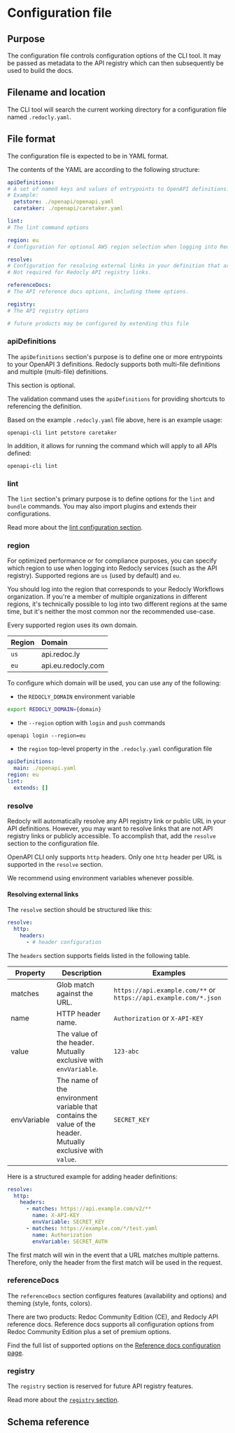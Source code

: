 

# Configuration file

## Purpose

The configuration file controls configuration options of the CLI tool.
It may be passed as metadata to the API registry which can then subsequently be used to build the docs.

## Filename and location

The CLI tool will search the current working directory for a configuration file named `.redocly.yaml`.

## File format

The configuration file is expected to be in YAML format.

The contents of the YAML are according to the following structure:

```yaml
apiDefinitions:
# A set of named keys and values of entrypoints to OpenAPI definitions.
# Example:
  petstore: ./openapi/openapi.yaml
  caretaker: ./openapi/caretaker.yaml

lint:
# The lint command options

region: eu
# Configuration for optional AWS region selection when logging into Redocly services.

resolve:
# Configuration for resolving external links in your definition that are not publicly accessible.
# Not required for Redocly API registry links.

referenceDocs:
# The API reference docs options, including theme options.

registry:
# The API registry options

# future products may be configured by extending this file
```

### apiDefinitions

The `apiDefinitions` section's purpose is to define one or more entrypoints to your OpenAPI 3 definitions.
Redocly supports both multi-file definitions and multiple (multi-file) definitions.

This section is optional.

The validation command uses the `apiDefinitions` for providing shortcuts to referencing the definition.

Based on the example `.redocly.yaml` file above, here is an example usage:
```shell
openapi-cli lint petstore caretaker
```

In addition, it allows for running the command which will apply to all APIs defined:
```shell
openapi-cli lint
```

### lint

The `lint` section's primary purpose is to define options for the `lint` and `bundle` commands.
You may also import plugins and extends their configurations.

Read more about the [lint configuration section](../guides/lint.md).


### region

For optimized performance or for compliance purposes, you can specify which region to use when logging into Redocly services (such as the API registry). Supported regions are `us` (used by default) and `eu`.

You should log into the region that corresponds to your Redocly Workflows organization. If you're a member of multiple organizations in different regions, it's technically possible to log into two different regions at the same time, but it's neither the most common nor the recommended use-case.

Every supported region uses its own domain.

Region | Domain
-----|:---------
`us` | api.redoc.ly
`eu` | api.eu.redocly.com


To configure which domain will be used, you can use any of the following:

- the `REDOCLY_DOMAIN` environment variable

```sh
export REDOCLY_DOMAIN={domain}
```

- the `--region` option with `login` and `push` commands

`openapi login --region=eu`

- the `region` top-level property in the `.redocly.yaml` configuration file

```yaml
apiDefinitions:
  main: ./openapi.yaml
region: eu
lint:
  extends: []
```


### resolve

Redocly will automatically resolve any API registry link or public URL in your API definitions. However, you may want to resolve links that are not API registry links or publicly accessible. To accomplish that, add the `resolve` section to the configuration file.

OpenAPI CLI only supports `http` headers. Only one `http` header per URL is supported in the `resolve` section.

We recommend using environment variables whenever possible.

#### Resolving external links

The `resolve` section should be structured like this:

```yaml
resolve:
  http:
    headers:
      - # header configuration
```

The `headers` section supports fields listed in the following table.

| Property | Description | Examples |
| --- | --- | --- |
| matches | Glob match against the URL. | `https://api.example.com/**` or `https://api.example.com/*.json`|
| name | HTTP header name. | `Authorization` or `X-API-KEY`|
| value | The value of the header. Mutually exclusive with `envVariable`. | `123-abc`|
| envVariable | The name of the environment variable that contains the value of the header. Mutually exclusive with `value`. |`SECRET_KEY`|

Here is a structured example for adding header definitions:

```yaml
resolve:
  http:
    headers:
      - matches: https://api.example.com/v2/**
        name: X-API-KEY
        envVariable: SECRET_KEY
      - matches: https://example.com/*/test.yaml
        name: Authorization
        envVariable: SECRET_AUTH
```

The first match will win in the event that a URL matches multiple patterns. Therefore, only the header from the first match will be used in the request.

### referenceDocs

The `referenceDocs` section configures features (availability and options) and theming (style, fonts, colors).

There are two products: Redoc Community Edition (CE), and Redocly API reference docs. Reference docs supports all configuration options from Redoc Community Edition plus a set of premium options.

Find the full list of supported options on the [Reference docs configuration page](../../api-reference-docs/configuration/index.mdx).

### registry

The `registry` section is reserved for future API registry features.

Read more about the [`registry` section](registry.md).

## Schema reference

<StyledContent>
<JsonSchema schema={Schema}/>
</StyledContent>
